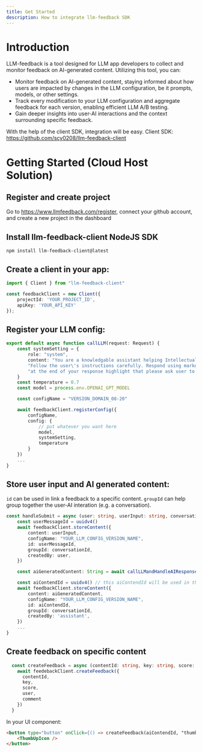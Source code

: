 ```yaml
---
title: Get Started
description: How to integrate llm-feedback SDK
---
```



# Introduction
LLM-feedback is a tool designed for LLM app developers to collect and monitor feedback on AI-generated content. Utilizing this tool, you can:

- Monitor feedback on AI-generated content, staying informed about how users are impacted by changes in the LLM configuration, be it prompts, models, or other settings.
- Track every modification to your LLM configuration and aggregate feedback for each version, enabling efficient LLM A/B testing.
- Gain deeper insights into user-AI interactions and the context surrounding specific feedback.

With the help of the client SDK, integration will be easy. Client SDK: https://github.com/scy0208/llm-feedback-client 

# Getting Started (Cloud Host Solution)

## Register and create project
Go to https://www.llmfeedback.com/register, connect your github account, and create a new project in the dashboard

## Install llm-feedback-client NodeJS SDK
````mdx
npm install llm-feedback-client@latest

````
## Create a client in your app:
```ts showLineNumbers {3}
import { Client } from "llm-feedback-client"

const feedbackClient = new Client({
    projectId: 'YOUR_PROJECT_ID',
    apiKey: 'YOUR_API_KEY'
});
```

## Register your LLM config:
```ts showLineNumbers
export default async function callLLM(request: Request) {
    const systemSetting = { 
        role: "system", 
        content: "You are a knowledgable assistant helping Intellectual Property Practitioners understand other domain knowledges." +  
        "Follow the user\'s instructions carefully. Respond using markdown." + 
        "at the end of your response highlight that please ask user to click feedback button"
    }
    const temperature = 0.7
    const model = process.env.OPENAI_GPT_MODEL

    const configName = "VERSION_DOMAIN_08-20"

    await feedbackClient.registerConfig({
        configName, 
        config: {
            // put whatever you want here
            model,
            systemSetting,
            temperature
        } 
    })
    ...
}
```


## Store user input and AI generated content:
`id` can be used in link a feedback to a specific content.
`groupId` can help group together the user-AI interation (e.g. a conversation).  
```ts showLineNumbers {3}
const handleSubmit = async (user: string, userInput: string, conversationId: string) => {
    const userMessageId = uuidv4()
    await feedbackClient.storeContent({
        content: userInput,
        configName: "YOUR_LLM_CONFIG_VERSION_NAME",
        id: userMessageId,
        groupId: conversationId,
        createdBy: user,
    })

    const aiGeneratedContent: String = await callLLMandHandleAIResponse(userInput)

    const aiContendId = uuidv4() // this aiContendId will be used in the feedback
    await feedbackClient.storeContent({
        content: aiGeneratedContent,
        configName: "YOUR_LLM_CONFIG_VERSION_NAME",
        id: aiContendId,
        groupId: conversationId,
        createdBy: 'assistant',
    })
    ...
}
```

## Create feedback on specific content
```ts showLineNumbers {3}
  const createFeedback = async (contentId: string, key: string, score: number, comment?: string) => {
    await feedebackClient.createFeedback({
      contentId,
      key,
      score,
      user,
      comment
    })
  }

```
In your UI component:
```html
<button type="button" onClick={() => createFeedback(aiContendId, "thumb_up", 1)}
    <ThumbUpIcon />
</button>
```
